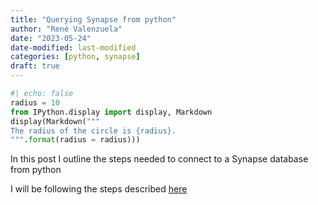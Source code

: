 ```yaml
---
title: "Querying Synapse from python"
author: "René Valenzuela"
date: "2023-05-24"
date-modified: last-modified
categories: [python, synapse]
draft: true
---
```


```python
#| echo: false
radius = 10
from IPython.display import display, Markdown
display(Markdown("""
The radius of the circle is {radius}.
""".format(radius = radius)))
```

In this post I outline the steps needed to connect to a Synapse database from python

I will be following the steps described [here](https://learn.microsoft.com/en-us/azure/azure-sql/database/connect-query-python?view=azuresql)

